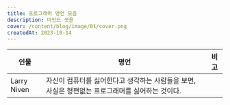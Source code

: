 ```yaml
---
title: 프로그래머 명언 모음
description: 마인드 셋용
cover: /content/blog/image/01/cover.png
createdAt: 2023-10-14
---
```


| 인물          | 명언                                                     | 비고 |
| ----------- | ------------------------------------------------------ | -- |
| Larry Niven | 자신이 컴퓨터를 싫어한다고 생각하는 사람들을 보면, 사실은 형편없는 프로그래머를 싫어하는 것이다. |    |